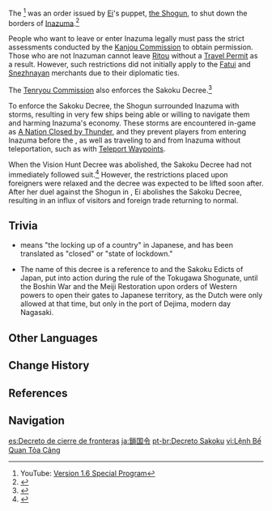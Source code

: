 {{Terminology Infobox
|type         = Lore
|region       = Inazuma
}}
The {{Lang|'''Sakoku Decree'''|ja=鎖国令|ja_rm=Sakoku-rei}}<ref>YouTube: [https://youtu.be/cE7RW9htzQU Version 1.6 Special Program]</ref> was an order issued by [[Ei]]'s puppet, [[the Shogun]], to shut down the borders of [[Inazuma]].<ref>{{Ref/Quest|The Fond Farewell}}</ref>

People who want to leave or enter Inazuma legally must pass the strict assessments conducted by the [[Kanjou Commission]] to obtain permission. Those who are not Inazuman cannot leave [[Ritou]] without a [[Travel Permit]] as a result. However, such restrictions did not initially apply to the [[Fatui]] and [[Snezhnaya]]n merchants due to their diplomatic ties.

The [[Tenryou Commission]] also enforces the Sakoku Decree.<ref>{{Ref/Quest|Together Under the Fireworks}}</ref>

To enforce the Sakoku Decree, the Shogun surrounded Inazuma with storms, resulting in very few ships being able or willing to navigate them and harming Inazuma's economy. These storms are encountered in-game as [[A Nation Closed by Thunder]], and they prevent players from entering Inazuma before the {{Quest|Setting Sail}}, as well as traveling to and from Inazuma without teleportation, such as with [[Teleport Waypoints]].

When the Vision Hunt Decree was abolished, the Sakoku Decree had not immediately followed suit.<ref>{{Ref/VO|Traveler|nation=Inazuma|About the Sakoku Decree}}</ref> However, the restrictions placed upon foreigners were relaxed and the decree was expected to be lifted soon after. After her duel against the Shogun in {{Quest|Transient Dreams|showType=0}}, Ei abolishes the Sakoku Decree, resulting in an influx of visitors and foreign trade returning to normal.

==Trivia==
* {{Lang|"Sakoku"|ja=鎖国}} means "the locking up of a country" in Japanese, and has been translated as "closed" or "state of lockdown."
* The name of this decree is a reference to {{w|Sakoku}} and the Sakoku Edicts of Japan, put into action during the rule of the Tokugawa Shogunate, until the Boshin War and the Meiji Restoration upon orders of Western powers to open their gates to Japanese territory, as the Dutch were only allowed at that time, but only in the port of Dejima, modern day Nagasaki.

==Other Languages==
{{Other Languages
|en       = Sakoku Decree
|zhs      = 锁国令
|zhs_rm   = Suǒguó-lìng
|zht      = 鎖國令
|zht_rm   = Suǒguó-lìng
|zh_tl    = Country-Locking Decree{{Sino|zh|ja}}
|ja       = 鎖国令
|ja_rm    = Sakoku-rei<ref>{{Ref/Quest|Setting Sail|note=Japanese Voice-Overs}}</ref>
|ja_tl    = Country-Locking Decree
|ko       = 쇄국령
|ko_rm    = Swaeguk-ryeong
|ko_tl    = Country-Locking Decree{{Sino|ko|ja}}
|es       = Decreto de cierre de fronteras
|es_tl    = Border Closure Decree
|fr       = Décret de confinement
|fr_tl    = Confinement Decree
|ru       = Указ Сакоку
|ru_tl    = Sakoku Decree
|th       = กฎ Sakoku
|th_rm    = Kot Sakoku
|th_tl    = Sakoku Rule
|vi       = {{tt|Lệnh|令}} {{tt|Bế Quan Tỏa Cảng|闭关锁港}}
|vi_tl    = Country-Locking Decree
|vi_note  = Derived from the Chinese idiom {{zh|闭关锁港|rm=bìguānsuǒgǎng|tl=country-locking|lit=to cut off a country from the outside world.}}
|de       = Sakoku-Dekret
|de_tl    = Sakoku Decree
|id       = Dekrit Sakoku
|id_tl    = Sakoku Decree
|pt       = Decreto Sakoku
|pt_tl    = Sakoku Decree
|tr       = Sakoku Fermanı
|tr_tl    = 
|it       = Decreto Sakoku
|it_tl    = 
}}

==Change History==
{{Change History|introduced=1.6}}

==References==
{{Reflist|2}}

==Navigation==
{{Lore Navbox|world}}

[[es:Decreto de cierre de fronteras]]
[[ja:鎖国令]]
[[pt-br:Decreto Sakoku]]
[[vi:Lệnh Bế Quan Tỏa Cảng]]